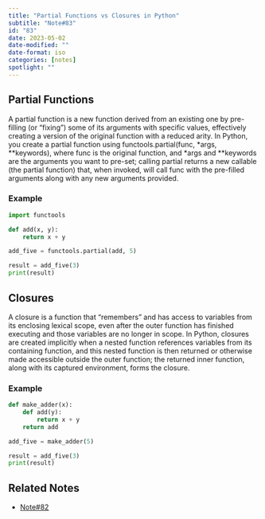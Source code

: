 ```yaml
---
title: "Partial Functions vs Closures in Python"
subtitle: "Note#83"
id: "83"
date: 2023-05-02
date-modified: ""
date-format: iso
categories: [notes]
spotlight: ""
---
```

## Partial Functions

A partial function is a new function derived from an existing one by pre-filling (or "fixing") some of its arguments with specific values, effectively creating a version of the original function with a reduced arity. In Python, you create a partial function using functools.partial(func, *args, **keywords), where func is the original function, and *args and **keywords are the arguments you want to pre-set; calling partial returns a new callable (the partial function) that, when invoked, will call func with the pre-filled arguments along with any new arguments provided.

### Example

```python
import functools

def add(x, y):
    return x + y

add_five = functools.partial(add, 5)

result = add_five(3)
print(result)
```

## Closures

A closure is a function that "remembers" and has access to variables from its enclosing lexical scope, even after the outer function has finished executing and those variables are no longer in scope. In Python, closures are created implicitly when a nested function references variables from its containing function, and this nested function is then returned or otherwise made accessible outside the outer function; the returned inner function, along with its captured environment, forms the closure.

### Example

```python
def make_adder(x):
    def add(y):
        return x + y
    return add

add_five = make_adder(5)

result = add_five(3)
print(result)
```

## Related Notes

* [Note#82](/notes/82/)
